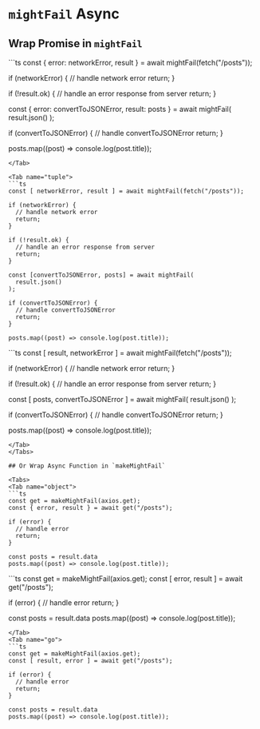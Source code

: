 

# `mightFail` Async

## Wrap Promise in `mightFail`

<Tabs>
<Tab name="object">
```ts
const { error: networkError, result } = await mightFail(fetch("/posts"));

if (networkError) {
  // handle network error
  return;
}

if (!result.ok) {
  // handle an error response from server
  return;
}

const { error: convertToJSONError, result: posts } = await mightFail(
  result.json()
);

if (convertToJSONError) {
  // handle convertToJSONError
  return;
}

posts.map((post) => console.log(post.title));
```
</Tab>

<Tab name="tuple">
```ts
const [ networkError, result ] = await mightFail(fetch("/posts"));

if (networkError) {
  // handle network error
  return;
}

if (!result.ok) {
  // handle an error response from server
  return;
}

const [convertToJSONError, posts] = await mightFail(
  result.json()
);

if (convertToJSONError) {
  // handle convertToJSONError
  return;
}

posts.map((post) => console.log(post.title));
```
</Tab>
<Tab name="go">
```ts
const [ result, networkError ] = await mightFail(fetch("/posts"));

if (networkError) {
  // handle network error
  return;
}

if (!result.ok) {
  // handle an error response from server
  return;
}

const [ posts, convertToJSONError ] = await mightFail(
  result.json()
);

if (convertToJSONError) {
  // handle convertToJSONError
  return;
}

posts.map((post) => console.log(post.title));
```
</Tab>
</Tabs>

## Or Wrap Async Function in `makeMightFail`

<Tabs>
<Tab name="object">
```ts
const get = makeMightFail(axios.get);
const { error, result } = await get("/posts");

if (error) {
  // handle error
  return;
}

const posts = result.data
posts.map((post) => console.log(post.title));
```
</Tab>
<Tab name="tuple">
```ts
const get = makeMightFail(axios.get);
const [ error, result ] = await get("/posts");

if (error) {
  // handle error
  return;
}

const posts = result.data
posts.map((post) => console.log(post.title));
```
</Tab>
<Tab name="go">
```ts
const get = makeMightFail(axios.get);
const [ result, error ] = await get("/posts");

if (error) {
  // handle error
  return;
}

const posts = result.data
posts.map((post) => console.log(post.title));
```
</Tab>
</Tabs>


